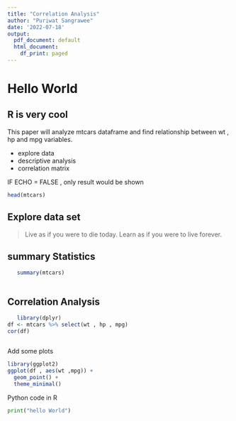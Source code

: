 ```yaml
---
title: "Correlation Analysis"
author: "Puriwat Sangrawee"
date: '2022-07-18'
output:
  pdf_document: default
  html_document:
    df_print: paged
---
```


# Hello World

## R is very cool

This paper will analyze mtcars dataframe and find relationship between wt , hp and mpg variables.

- explore data 
- descriptive analysis
- correlation matrix

IF ECHO = FALSE , only result would be shown

```r
head(mtcars)


```


## Explore data set

> Live as if you were to die today. Learn as if you were to live forever.

## summary Statistics
```r
   summary(mtcars)
   
```

## Correlation Analysis

```r
   library(dplyr)
df <- mtcars %>% select(wt , hp , mpg)
cor(df)
  
```

Add some plots
```r
library(ggplot2)
ggplot(df , aes(wt ,mpg)) + 
  geom_point() + 
  theme_minimal()
```

Python code in R

```python

print("hello World")

```










